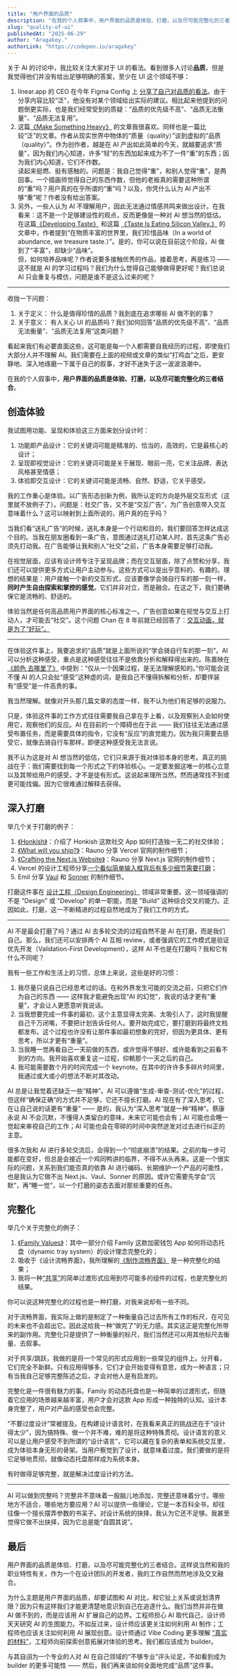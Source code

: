 ```yaml
---
title: "用户界面的品质"
description: "在我的个人叙事中，用户界面的品质是体验、打磨，以及尽可能完整化的三者结合。"
slug: "quality-of-ui"
publishedAt: "2025-06-29"
author: "Aragakey."
authorLink: "https://codepen.io/aragakey"
---
```


关于 AI 的讨论中，我比较关注大家对于 UI 的看法。看到很多人讨论**品质**，但是我觉得他们并没有给出足够明确的答案，至少在 UI 这个领域不够：

1. linear.app 的 CEO 在今年 Figma Config 上 [分享了自己对品质的看法](https://www.workingtheorys.com/p/make-something-heavy)。由于分享内容比较“泛”，他没有对某个领域给出实际的建议。相比起来他提到的问题倒更实际，也是我们经常受到的质疑：“品质的优先级不高”、“品质无法衡量”、“品质无法复用”。
2. 这篇[《Make Something Heavy》](https://www.workingtheorys.com/p/make-something-heavy) 的文章我很喜欢。同样也是一篇比较“泛”的文章。作者从现实世界中物体的“质量（quality）”谈到虚拟的“品质（quality）”。作为创作者，越是在 AI 产出如此简单的今天，就越要追求“质量”，因为我们内心知道，许多“轻”的东西加起来成为不了一件“重”的东西；因为我们内心知道，它们不作数。  
   读起来挺燃、挺有感触的。问题是：我自己觉得“重”，和别人觉得“重”，是两回事。一个插画师觉得自己的东西作数，但他的老板真的需要这种所谓的“重”吗？用户真的在乎所谓的“重”吗？以及，你凭什么认为 AI 产出不够“重”呢？作者没有给出答案。
3. 另外，一些人认为 AI 不理解用户，因此无法通过情感共鸣来做出设计。在我看来：这不是一个足够建设性的观点，反而更像是一种对 AI 想当然的低估。  
   在这篇[《Developing Taste》](https://emilkowal.ski/ui/developing-taste) 和这篇 [《Taste Is Eating Silicon Valley.》](https://www.workingtheorys.com/p/taste-is-eating-silicon-valley) 的文章中，作者提到“在物质丰富的世界里，我们珍惜品味（In a world of abundance, we treasure taste.）”。是的，你可以说在目前这个阶段，AI 做到了“丰富”，却缺少“品味”。  
   但，如何培养品味呢？作者说要多接触优秀的作品，接着思考，再是练习 —— 这不就是 AI 的学习过程吗？我们为什么觉得自己能够做得更好呢？我们总说 AI 只会重复与模仿，问题是谁不是这么过来的呢？

---

收拢一下问题：

1. 关于定义：
   什么是值得珍惜的品质？我到底在追求哪些 AI 做不到的事？
2. 关于意义：
   有人关心 UI 的品质吗？我们如何回答“品质的优先级不高”、“品质无法衡量”、“品质无法复用”这类问题？

看起来我们有必要直面这些，这可能是每一个人都需要自我经历的过程，即使我们大部分人并不理解 AI。我们需要在上面的视频或文章的类似“打鸡血”之后，更安静地、深入地琢磨一下属于自己的叙事，才好不迷失于这一波波浪潮中。

在我的个人叙事中，**用户界面的品质是体验、打磨，以及尽可能完整化的三者结合**。

## 创造体验

我试图用功能、呈现和体验这三方面来划分设计时：

1. 功能即产品设计：它的关键词可能是精准的、恰当的，高效的，它是最核心的设计；
2. 呈现即视觉设计：它的关键词可能是关于展现、眼前一亮，它关注品牌、表达风格甚至情感；
3. 体验即交互设计：它的关键词可能是流畅、自然、舒适，它关乎感受。

我的工作重心是体验。以广告形态创新为例，我所认定的方向是外层交互形式（这里就不放例子了）。问题是：社交广告，又不是“交互广告”，为广告创意带入交互意味着什么？这可以映射到上面所说的，用户真的在乎吗？

当我们看“送礼广告”的时候，送礼本身是一个行动和目的，我们要回答怎样达成这个目的。当我在朋友圈看到一条广告，意图通过送礼打动某人时，首先这条广告必须先打动我。在广告能够让我和别人“社交”之前，广告本身需要足够打动我。

在视觉层面，应该有设计师专注于呈现品牌；而在交互层面，除了点赞和分享，我们还可以提供更多方式让用户主动参与。这些方式可以是出乎意料的、有趣的。理想的结果是：用户接触一个新的交互形式，应该要像学会骑自行车的那一刻一样，**同时产生自由探索和掌控的感觉**。它们并非对立，而是融合。在这之下，我们要确保它是流畅的、舒适的。

体验当然是任何高品质用户界面的核心标准之一。广告创意如果在视觉与交互上打动人，才可能去“社交”。这个问题 Chan 在 8 年前就已经回答了：[交互动画，就是为了“好玩”。](https://wxad.design/abc/making-fluid-interfaces#%E4%BA%A4%E4%BA%92%E5%8A%A8%E7%94%BB%EF%BC%8C%E5%B0%B1%E6%98%AF%E4%B8%BA%E4%BA%86%E2%80%9C%E5%A5%BD%E7%8E%A9%E2%80%9D)

---

在体验这件事上，我要追求的“品质”就是上面所说的“学会骑自行车的那一刻”。AI 可以分析这种感受，重点是这种感受往往不是依靠分析和解释得出来的。陈嘉映在 [《颜色 去哪里了》](https://youtu.be/TdOe-OljnCI?t=499) 中提到：“仅从一个因果过程，是无法理解感知的。”你可能会说不懂 AI 的人只会扯“感受”这种虚的词，是我自己不懂得拆解和分析，却要佯装有“感受”是一件高贵的事。

我当然理解。就像对开头那几篇文章的态度一样，我不认为他们有足够的说服力。

只是，体验这件事的工作方式往往需要我自己拿在手上看，以及观察别人会如何使用它，观察他们的反应。AI 在目前的一个障碍也在于此 —— 我们往往无法通过感受布置任务，而是需要具体的指令，它没有“反应”的直觉能力。因为我只需要去感受它，就像去骑自行车那样，即便这种感受我无法言说。

我不认为这是对 AI 想当然的低估，它们只来源于我对体验本身的思考。真正的挑战在于：我们需要找到每一个形式之下的体验核心。一定要发掘这唯一的核心立意以及其带给用户的感受，才不是徒有形式。这说起来理所当然，然而通常找不到或更可能找偏。因为它很难通过解释去获得。

## 深入打磨

举几个关于打磨的例子：

1. [《Honkish》](https://benji.org/honkish)：介绍了 Honkish 这款社交 App 如何打造独一无二的社交体验；
2. [《What will you ship?》](https://rauno.me/craft/vercel)：Rauno 分享 Vercel 官网的制作细节；
3. [《Crafting the Next.js Website》](https://rauno.me/craft/nextjs)：Rauno 分享 Next.js 官网的制作细节；
4. Vercel 的设计工程师分享[一个看似简单输入框背后有多少细节需要打磨](https://x.com/witsdev/status/1937261102901129478)；
5. Emil 分享 [Vaul](https://emilkowal.ski/ui/building-a-drawer-component) 和 [Sonner](https://emilkowal.ski/ui/building-a-toast-component) 的制作细节。

打磨这件事在 [设计工程（Design Engineering）](https://vercel.com/blog/design-engineering-at-vercel) 领域非常重要。这一领域强调的不是 "Design" 或 "Develop" 的单一职能，而是 "Build" 这种综合交叉的能力。正因如此，打磨，这一不断精进的过程自然地成为了我们工作的方式。

---

AI 不是最会打磨了吗？通过 AI 去多轮交流的过程自然不是 AI 在打磨，而是我们自己。那么，我们还可以安排两个 AI 互相 review，或者强调它的工作模式是验证优先开发（Validation-First Development），这样 AI 不也是在打磨吗？我和它有什么不同呢？

我有一些工作和生活上的习惯，总体上来说，这些是好的习惯：

1. 我尽量只说自己已经思考过的话。在和外界发生可能的交流之前，只把它们作为自己的东西 —— 这样我才能避免出现“AI 的幻觉”，我说的话才更有“重量”，才会让人更愿意听我说话。
2. 当我想要完成一件事的最初，这个主意显得太完美、太吸引人了，这时我提醒自己千万闭嘴，不要把计划告诉任何人。要开始完成它，要打磨到将最终文档都发布。这个过程也许没有让那件事如最初想象的完好，但因为更具体、更有思考，所以才更有“重量”。
3. 当我睡一觉再看自己一天前做的东西，或许觉得不够好、或许能看到之前看不到的方向。我开始喜欢重复这一过程，仰赖那个一天之后的自己。
4. 我可能需要数个月的时间完成一个 keynote。在其中的许许多多碎片时间里，我通过或大或小的想法不断对其改动。

AI 总是让我觉着还缺乏一些“精神”。AI 可以遵循“生成-审查-测试-优化”的过程，但这样“确保正确”的方式并不足够，它还不擅长打磨。AI 现在有了深入思考，它在让自己说的话更有“重量” —— 是的，我认为“深入思考”就是一种“精神”。蔡康永说 AI 不会沉默，不懂得人类留白的意味，未来它可能也会有；AI 可能也会睡一觉起来审视自己的工作；AI 可能也会在零碎的时间中突然迸发对过去进行纠正的主意。

很多次我和 AI 进行多轮交流后，会得到一个“彻底崩溃”的结果。之前的每一步可能都在变好，但总是会接近一个鸡同鸭讲的临界，不得不从头再来。这是一个很实际的问题，关系到我们能否真的依靠 AI 进行编码、长期维护一个产品的可能性，也是我认为它做不出 Next.js、Vaul、Sonner 的原因。或许它需要先学会“沉默”，再“睡一觉”，以一个打磨的姿态去面对那些重要的任务。

## 完整化

举几个关于完整化的例子：

1. [《Family Values》](https://benji.org/family-values)：其中一部分介绍 Family 这款加密钱包 App 如何将动态托盘（dynamic tray system）的设计理念完整化的；
2. 吸收于《设计流畅界面》，我所理解的[《制作流畅界面》](https://wxad.design/abc/making-fluid-interfaces) 是一种完整化的结果；
3. 我将一种[“共享”](https://wxad.design/abc/springen)的简单过渡形式应用到尽可能多的组件的过程，也是完整化的结果。

你可以说这种完整化的过程也是一种打磨，对我来说却有一些不同。

对于流畅界面，我实际上做的是制定了一种衡量自己过去所有工作的标尺，在可见的未来也不会超出它。因此这给我一种“做完了”的无力感。其实这正是完整化所带来的副作用。完整化只是提供了一种衡量的标尺，我们当然还可以用其他标尺去衡量、去叙事。

对于共享/跳跃，我做的是将一个常见的形式应用到一些常见的组件上。分开看，它们完全不新鲜。只有应用得够多，它们才会开始变得有意思，成为一种语言；只有当我自己足够完整陈述之后，才会对他人是有启发的。

完整化是一件很有魅力的事。Family 的动态托盘也是一种简单的过渡形式，但随着它应用的场景越来越丰富，用户才会对这款 App 形成一种独特的认知。设计本身完整了，用户对产品的感受也会完整。

“不要过度设计”常被提及。在构建设计语言时，在我看来真正的挑战还在于 ​​“设计得太少”，因为搞特殊、做一个并不难，难的是将这种特殊贯彻。设计语言的意义可以是让用户感受不到所谓的“设计语言”，它可以藏在复杂的表单和系统交互里，成为体验本身无形的骨架。当用户察觉到了设计，就意味着过度。我们要做的是将它足够地贯彻，就像动态托盘那样成为系统本身。

有时做得足够完整，就是解决过度设计的方法。

---

AI 可以做到完整吗？完整并不意味着一股脑儿地添加，完整还意味着分寸。哪些地方不适合，哪些地方要应用？AI 可以提供一些理论，它是一本百科全书，却往往像一个擅长摆弄参数的书呆子。对设计系统的抉择，我认为它还不足够。我甚至觉得它做不出抉择，因为它总是能“自圆其说”。

## 最后

用户界面的品质是体验、打磨，以及尽可能完整化的三者结合。这样说当然和我的职业特性有关，作为一个在设计团队的开发者，我的工作自然而然地涉及交叉融合。

为什么主题是用户界面的品质，却要试图和 AI 对比，和它扯上关系或说划清界限？因为只有这样我们才能更清楚地意识到自己在追逐什么。我们当然并非在做 AI 做不到的，而是应该用 AI 扩展自己的边界。工程师担心 AI 取代自己，设计师天天研究 AI 的生图能力。不如反过来，设计师应该更关注如何利用 AI 制作；工程师也应该关注如何利用 AI 展现创意。设计师通过 Vibe Coding 更多理解 [“真实的材料”](https://x.com/raunofreiberg/status/1941212643043561948)，工程师向前探索创意拓展对体验的思考。我们都应该成为 builder。

与其自诩为一个专业的人对 AI 在自己领域的“不够专业”评头论足，不如看到成为 builder 的更多可能性 —— 然后，我们再来谈如何全面地完成“品质”这件事。
